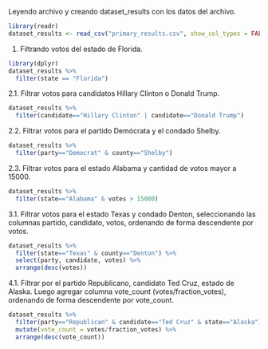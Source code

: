 Leyendo archivo y creando dataset_results con los datos del archivo.
```{r}
library(readr)
dataset_results <- read_csv("primary_results.csv", show_col_types = FALSE)
```

1. Filtrando votos del estado de Florida.
```{r}
library(dplyr)
dataset_results %>%
  filter(state == "Florida")
```

2.1. Filtrar votos para candidatos Hillary Clinton o Donald Trump.
```{r}
dataset_results %>%
  filter(candidate=="Hillary Clinton" | candidate=="Donald Trump")
```

2.2. Filtrar votos para el partido Demócrata y el condado Shelby.
```{r}
dataset_results %>%
  filter(party=="Democrat" & county=="Shelby")
```

2.3. Filtrar votos para el estado Alabama y cantidad de votos mayor a 15000.
```{r}
dataset_results %>%
  filter(state=="Alabama" & votes > 15000)
```

3.1. Filtrar votos para el estado Texas y condado Denton, seleccionando las columnas partido, candidato, votos, ordenando de forma descendente por votos.
```{r}
dataset_results %>%
  filter(state=="Texas" & county=="Denton") %>%
  select(party, candidate, votes) %>%
  arrange(desc(votes))
```

4.1. Filtrar por el partido Republicano, candidato Ted Cruz, estado de Alaska. Luego agregar columna vote_count (votes/fraction_votes), ordenando de forma descendente por vote_count.
```{r}
dataset_results %>%
  filter(party=="Republican" & candidate=="Ted Cruz" & state=="Alaska") %>%
  mutate(vote_count = votes/fraction_votes) %>%
  arrange(desc(vote_count))
```